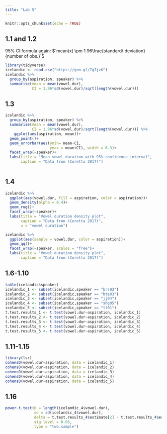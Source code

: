 ```yaml
---
title: "Lab 5"
---
```


```r
knitr::opts_chunk$set(echo = TRUE)
```

## 1.1 and 1.2

95% CI formula again: $`mean(x) \pm 1.96\frac{standard\ deviation}{number of obs.}`$


```r
library(tidyverse)
icelandic <- read.csv("https://goo.gl/7gIjvK")
icelandic %>% 
  group_by(aspiration, speaker) %>%
  summarise(mean = mean(vowel.dur),
            CI = 1.96*sd(vowel.dur)/sqrt(length(vowel.dur)))
```

## 1.3
```r
icelandic %>% 
  group_by(aspiration, speaker) %>%
  summarise(mean = mean(vowel.dur),
            CI = 1.96*sd(vowel.dur)/sqrt(length(vowel.dur))) %>% 
    ggplot(aes(aspiration, mean))+
  geom_point()+
  geom_errorbar(aes(ymin= mean-CI,
                    ymax = mean+CI), width = 0.3)+
  facet_wrap(~speaker)+
  labs(title = "Mean vowel duration with 95% confidence interval",
       caption = "Data from (Coretta 2017)")
  
```

## 1.4
```r
icelandic %>% 
  ggplot(aes(vowel.dur, fill = aspiration, color = aspiration))+
  geom_density(alpha = 0.4)+
  geom_rug()+
  facet_wrap(~speaker)+
  labs(title = "Vowel duration density plot",
       caption = "Data from (Coretta 2017)",
       x = "vowel duration")
```
```r
icelandic %>% 
  ggplot(aes(sample = vowel.dur, color = aspiration))+
  geom_qq()+
  facet_wrap(~speaker, scales = "free")+
  labs(title = "Vowel duration density plot",
       caption = "Data from (Coretta 2017)")
```

## 1.6-1.10

```r
table(icelandic$speaker)
icelandic_1 <- subset(icelandic,speaker == "brs02")
icelandic_2 <- subset(icelandic,speaker == "bte03")
icelandic_3 <- subset(icelandic,speaker == "jj04")
icelandic_4 <- subset(icelandic,speaker == "shg05")
icelandic_5 <- subset(icelandic,speaker == "tt01")
t.test.results_1 <- t.test(vowel.dur~aspiration, icelandic_1)
t.test.results_2 <- t.test(vowel.dur~aspiration, icelandic_2)
t.test.results_3 <- t.test(vowel.dur~aspiration, icelandic_3)
t.test.results_4 <- t.test(vowel.dur~aspiration, icelandic_4)
t.test.results_5 <- t.test(vowel.dur~aspiration, icelandic_5)
```

## 1.11-1.15
```r
library(lsr)
cohensD(vowel.dur~aspiration, data = icelandic_1)
cohensD(vowel.dur~aspiration, data = icelandic_2)
cohensD(vowel.dur~aspiration, data = icelandic_3)
cohensD(vowel.dur~aspiration, data = icelandic_4)
cohensD(vowel.dur~aspiration, data = icelandic_5)
```

## 1.16
```r
power.t.test(n = length(icelandic_4$vowel.dur),
             sd = sd(icelandic_4$vowel.dur),
             delta = t.test.results_4$estimate[2] - t.test.results_4$estimate[1],
             sig.level = 0.05,
             type = "two.sample")
```

